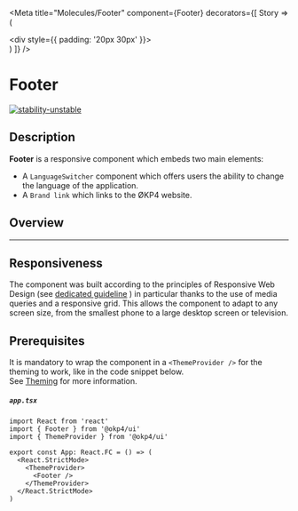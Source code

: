 
<Meta
  title="Molecules/Footer"
  component={Footer}
  decorators={[
    Story => (
      <ThemeProvider>
        <div className="footer-story-main">
          <div style={{ padding: '20px 30px' }}>
            <ThemeSwitcher />
          </div>
          <Story />
        </div>
      </ThemeProvider>
    )
  ]}
/>

# Footer

[![stability-unstable](https://img.shields.io/badge/stability-unstable-yellow.svg)](https://github.com/emersion/stability-badges#unstable)

## Description

**Footer** is a responsive component which embeds two main elements:

- A `LanguageSwitcher` component which offers users the ability to change the language of the application.
- A `Brand link` which links to the ØKP4 website.

## Overview

<Story name="Overview">
  <div style={{ width: '100%' }}>
    <Footer />
  </div>
</Story>

---

## Responsiveness

The component was built according to the principles of Responsive Web Design (see <a href="?path=/docs/guidelines-responsive-web-design--page">dedicated guideline</a> ) in particular thanks to the use of media queries and a responsive grid.
This allows the component to adapt to any screen size, from the smallest phone to a large desktop screen or television.

## Prerequisites

It is mandatory to wrap the component in a `<ThemeProvider />` for the theming to work, like in the code snippet below.  
See <a href="?path=/docs/atoms-brand-identity-theming--theming">Theming</a> for more information.

##### **`app.tsx`**

```tsx
import React from 'react'
import { Footer } from '@okp4/ui'
import { ThemeProvider } from '@okp4/ui'

export const App: React.FC = () => (
  <React.StrictMode>
    <ThemeProvider>
      <Footer />
    </ThemeProvider>
  </React.StrictMode>
)
```

